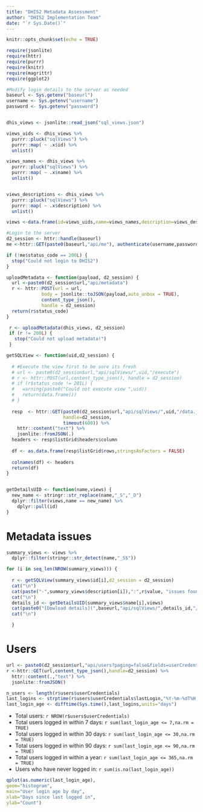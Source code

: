 ```yaml
---
title: "DHIS2 Metadata Assessment"
author: "DHIS2 Implementation Team"
date: "`r Sys.Date()`"
---
```

  
```r
knitr::opts_chunk$set(echo = TRUE)
```

```r
require(jsonlite)
require(httr)
require(purrr)
require(knitr)
require(magrittr)
require(ggplot2)

#Modify login details to the server as needed
baseurl <- Sys.getenv("baseurl")
username <- Sys.getenv("username")
password <- Sys.getenv("password")


dhis_views <- jsonlite::read_json("sql_views.json")

views_uids <- dhis_views %>% 
  purrr::pluck("sqlViews") %>%
  purrr::map( ~ .x$id) %>% 
  unlist()

views_names <- dhis_views %>% 
  purrr::pluck("sqlViews") %>%
  purrr::map( ~ .x$name) %>% 
  unlist()


views_descriptions <- dhis_views %>% 
  purrr::pluck("sqlViews") %>%
  purrr::map( ~ .x$description) %>% 
  unlist()

views <-data.frame(id=views_uids,name=views_names,description=views_descriptions,stringsAsFactors = FALSE)

#Login to the server
d2_session <- httr::handle(baseurl)
me <-httr::GET(paste0(baseurl,"api/me"), authenticate(username,password), handle= d2_session)

if (!me$status_code == 200L) {
  stop("Could not login to DHIS2")
}

uploadMetadata <- function(payload, d2_session) {
  url <-paste0(d2_session$url,"api/metadata")
  r <- httr::POST(url = url,
             body = jsonlite::toJSON(payload,auto_unbox = TRUE),
             content_type_json(),
             handle = d2_session)
  return(r$status_code)
}

 r <- uploadMetadata(dhis_views, d2_session)
 if (r != 200L) {
   stop("Could not upload metadata!")
 }

getSQLView <- function(uid,d2_session) {
  
  # #Execute the view first to be sure its fresh
  # url <- paste0(d2_session$url,"api/sqlViews/",uid,"/execute")
  # r <- httr::POST(url,content_type_json(), handle = d2_session)
  # if (r$status_code != 201L) {
  #   warning(paste0("Could not execute view ",uid))
  #   return(data.frame())
  # }
  
  resp  <- httr::GET(paste0(d2_session$url,"api/sqlViews/",uid,"/data.json"), 
                     handle=d2_session,
                     timeout(600)) %>% 
    httr::content("text") %>% 
    jsonlite::fromJSON(.)
  headers <- resp$listGrid$headers$column
  
  df <- as.data.frame(resp$listGrid$rows,stringsAsFactors = FALSE)
  
  colnames(df) <- headers
  return(df)
}


getDetailsUID <- function(name,views) {
  new_name <- stringr::str_replace(name,"_S","_D")
  dplyr::filter(views,name == new_name) %>% 
    dplyr::pull(id)
}

```

# Metadata issues

```r

summary_views <- views %>% 
  dplyr::filter(stringr::str_detect(name,"_S$"))

for (i in seq_len(NROW(summary_views))) {
  
  r <- getSQLView(summary_views$id[i],d2_session = d2_session)
  cat("\n")
  cat(paste("-",summary_views$description[i]),":",r$value, "issues found. (", r$percent,")")
  cat("\n")
  details_id <- getDetailsUID(summary_views$name[i],views)
  cat(paste0("[Dowload details](",baseurl,"api/sqlViews/",details_id,"/data.csv)"))
  cat("\n")

  }

```

# Users

```r

url <- paste0(d2_session$url,"api/users?paging=false&fields=userCredentials[*]")
r <-httr::GET(url,content_type_json(),handle=d2_session) %>% 
  httr::content(.,"text") %>% 
  jsonlite::fromJSON()

n_users <- length(r$users$userCredentials)
last_logins <- strptime(r$users$userCredentials$lastLogin,"%Y-%m-%dT%H:%M:%S") 
last_login_age <- difftime(Sys.time(),last_logins,units="days")

```

- Total users: `r NROW(r$users$userCredentials)`
- Total users logged in within 7 days: `r sum(last_login_age <= 7,na.rm = TRUE)`
- Total users logged in within 30 days: `r sum(last_login_age <= 30,na.rm = TRUE)`
- Total users logged in within 90 days: `r sum(last_login_age <= 90,na.rm = TRUE)`
- Total users logged in within a year: `r sum(last_login_age <= 365,na.rm = TRUE)`
- Users who have never logged in: `r sum(is.na(last_login_age))`



```r

qplot(as.numeric(last_login_age), 
geom="histogram",
main="User login age by day",
xlab="Days since last logged in",
ylab="Count")

```

